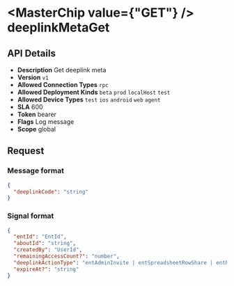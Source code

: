 
# <MasterChip value={"GET"} /> deeplinkMetaGet

## API Details

- **Description** Get deeplink meta
- **Version** `v1`
- **Allowed Connection Types** `rpc` 
- **Allowed Deployment Kinds** `beta` `prod` `localHost` `test` 
- **Allowed Device Types** `test` `ios` `android` `web` `agent` 
- **SLA** 600
- **Token** bearer
- **Flags** Log message
- **Scope** global


## Request

### Message format

```json
{
  "deeplinkCode": "string"
}
```

### Signal format

```json
{
  "entId": "EntId",
  "aboutId": "string",
  "createdBy": "UserId",
  "remainingAccessCount?": "number",
  "deeplinkActionType": "entAdminInvite | entSpreadsheetRowShare | entReportShare | entSpreadsheetEditorShare | entSpreadsheetInsertShare | entUserInvite | groupInvite | pluginAdminInvite | storeAdminInvite",
  "expireAt?": "string"
}
```

